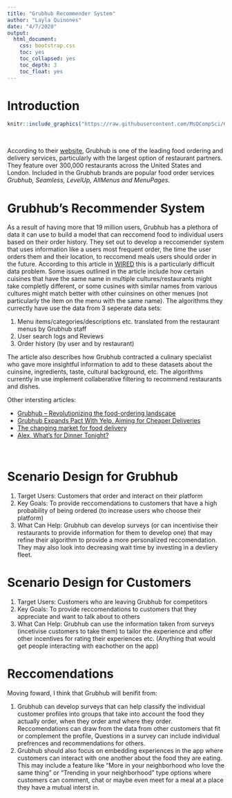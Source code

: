 ---
title: "Grubhub Recommender System"
author: "Layla Quinones"
date: "4/7/2020"
output: 
  html_document: 
    css: bootstrap.css
    toc: yes
    toc_collapsed: yes
    toc_depth: 3
    toc_float: yes
---




# Introduction


```{r, out.width = "50%", fig.align="center", echo = FALSE}
knitr::include_graphics("https://raw.githubusercontent.com/MsQCompSci/607week12/master/grubhub_logo.png")
```
<br>

According to their [website](https://about.grubhub.com/about-us/what-is-grubhub/default.aspx), Grubhub is one of the leading food ordering and delivery services, particularly with the largest option of restaurant partners. They feature over 300,000 restaurants across the United States and London. Included in the Grubhub brands are popular food order services *Grubhub, Seamless, LevelUp, AllMenus and MenuPages*.

# Grubhub's Recommender System

As a result of having more that 19 million users, Grubhub has a plethora of data it can use to build a model that can reccomend food to individual users based on their order history. They set out to develop a reccomender system that uses information like a users most frequent order, the time the user orders them and their location, to reccomend meals users should order in the future. According to this article in [WIRED](https://www.wired.com/story/how-grubhub-analyzed-4000-dishes-to-predict-your-next-order/) this is a particularly difficult data problem. Some issues outlined in the article include how certain cuisines that have the same name in multiple cultures/restaurants might take completly different, or some cusines with similar names from various cultures might match better with other cuinsines on other menues (not particularly the item on the menu with the same name). The algorithms they currectly have use the data from 3 seperate data sets:

<ol>
<li>Menu items/categories/descriptions etc. translated from the restaurant menus by Grubhub staff</li>
<li>User search logs and Reviews</li>
<li>Order history (by user and by restaurant)</li>
</ol>

The article also describes how Grubhub contracted a culinary specialist who gave more insightful information to add to these datasets about the cuinsine, ingredients, taste, cultural background, etc. The algorithms currently in use implement collaberative filtering to recommend restaurants and dishes.

Other intersting articles:

<ul>
<li>
[Grubhub – Revolutionizing the food-ordering landscape](https://digital.hbs.edu/platform-digit/submission/grubhub-revolutionizing-the-food-ordering-landscape/)</li>
<li>[Grubhub Expands Pact With Yelp, Aiming for Cheaper Deliveries](https://www.wsj.com/articles/grubhub-expands-pact-with-yelp-aiming-for-cheaper-deliveries-1521451921)</li>
<li>[The changing market for food delivery](https://www.mckinsey.com/industries/technology-media-and-telecommunications/our-insights/the-changing-market-for-food-delivery)</li>
<li>[Alex, What's for Dinner Tonight?](morganstanley.com/ideas/online-food-delivery-market-expands)</li>
</ul>
<br>

# Scenario Design for Grubhub

<ol>
<li>Target Users: Customers that order and interact on their platform</li>
<li>Key Goals: To provide reccomendations to customers that have a high probability of being ordered (to increase users who choose their platform)</li>
<li>What Can Help: Grubhub can develop surveys (or can incentivise their restaurants to provide information for them to develop one) that may refine their algorithm to provide a more personalized reccomendation. They may also look into decreasing wait time by investing in a devliery fleet.</li>
</ol>

# Scenario Design for Customers

<ol>
<li>Target Users: Customers who are leaving Grubhub for competitors</li>
<li>Key Goals: To provide reccomendations to customers that they appreciate and want to talk about to others</li>
<li>What Can Help: Grubhub can use the information taken from surveys (incetivise customers to take them) to tailor the experience and offer other incentives for rating their experiences etc. (Anything that would get people interacting with eachother on the app)</li>
</ol>

# Reccomendations

Moving foward, I think that Grubhub will benifit from:

<ol>
<li>Grubhub can develop surveys that can help classify the individual customer profiles into groups that take into account the food they actually order, when they order amd where they order. Reccomendations can draw from the data from other customers that fit or complement the profile, Questions in a survey can include individual prefrences and recommendations for others.</li>
<li>Grubhub should also focus on embedding experiences in the app where customers can interact with one another about the food they are eating. This may include a feature like "More in your neighborhood who love the same thing" or "Trending in your neighborhood" type options where customers can comment, chat or maybe even meet for a meal at a place they have a mutual interst in.</li>
</ol>